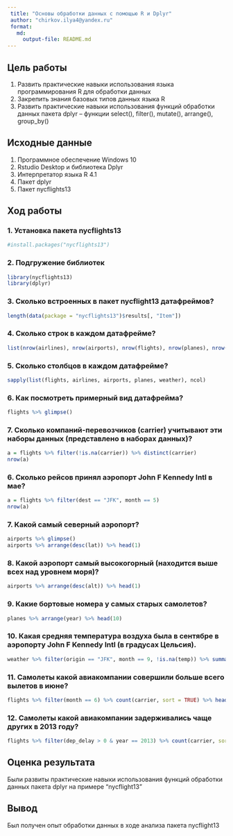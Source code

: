 ```yaml
---
 title: "Основы обработки данных с помощью R и Dplyr"
 author: "chirkov.ilya4@yandex.ru"
 format: 
   md:
     output-file: README.md
---
```


## Цель работы 

1. Развить практические навыки использования языка программирования R для обработки данных
2. Закрепить знания базовых типов данных языка R
3. Развить практические навыки использования функций обработки данных пакета dplyr – функции select(), filter(), mutate(), arrange(), group_by()

## Исходные данные 
 
1. Программное обеспечение Windows 10 
2. Rstudio Desktop и библиотека Dplyr
3. Интерпретатор языка R 4.1
4. Пакет dplyr
5. Пакет nycflights13
 
 
## Ход работы

### 1. Установка пакета nycflights13

```r
#install.packages("nycflights13")
```

### 2. Подгружение библиотек

```r
library(nycflights13)
library(dplyr)
```

### 3. Сколько встроенных в пакет nycflight13 датафреймов?

```r
length(data(package = "nycflights13")$results[, "Item"])
```

### 4. Сколько строк в каждом датафрейме?

```r
list(nrow(airlines), nrow(airports), nrow(flights), nrow(planes), nrow(weather))
```

### 5. Сколько столбцов в каждом датафрейме?

```r
sapply(list(flights, airlines, airports, planes, weather), ncol)
```

### 6. Как посмотреть примерный вид датафрейма? 

```r
flights %>% glimpse()
```

### 7. Сколько компаний-перевозчиков (carrier) учитывают эти наборы данных (представлено в наборах данных)?

```r
a = flights %>% filter(!is.na(carrier)) %>% distinct(carrier) 
nrow(a)
```

### 6. Сколько рейсов принял аэропорт John F Kennedy Intl в мае?

```r
a = flights %>% filter(dest == "JFK", month == 5)
nrow(a)
```

### 7. Какой самый северный аэропорт?

```r
airports %>% glimpse()
airports %>% arrange(desc(lat)) %>% head(1)
```

### 8. Какой аэропорт самый высокогорный (находится выше всех над уровнем моря)?

```r
airports %>% arrange(desc(alt)) %>% head(1)
```


### 9. Какие бортовые номера у самых старых самолетов?

```r
planes %>% arrange(year) %>% head(10)
```

### 10. Какая средняя температура воздуха была в сентябре в аэропорту John F Kennedy Intl (в градусах Цельсия).

```r
weather %>% filter(origin == "JFK", month == 9, !is.na(temp)) %>% summarise(mt = mean((temp - 32) * 5 / 9))
```

### 11. Самолеты какой авиакомпании совершили больше всего вылетов в июне?

```r
flights %>% filter(month == 6) %>% count(carrier, sort = TRUE) %>% head(1)
```

### 12. Самолеты какой авиакомпании задерживались чаще других в 2013 году?

```r
flights %>% filter(dep_delay > 0 & year == 2013) %>% count(carrier, sort = TRUE) %>% head(1)
```

## Оценка результата

Были развиты практические навыки использования функций обработки данных пакета dplyr на примере "nycflight13"

## Вывод

Был получен опыт обработки данных в ходе анализа пакета nycflight13 